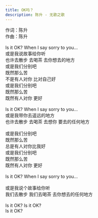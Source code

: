 ```yaml
---
title: OK吗？
description: 陈升 - 无歌之歌
---
```


作词：陈升<br />作曲：陈升<br /><br />Is it OK? When I say sorry to you...<br />或是我说故事给你听<br />也许去散步 去喝茶 去你想去的地方<br />或是我们分别吧<br />既然那么苦<br />不是有人对你 比对自己好<br />或是我们分别吧<br />既然那么苦<br />既然有人对你 更好<br /><br />Is it OK? When I say sorry to you...<br />或是我带你去遥远的地方<br />也许去散步 去喝茶 去想你 要去的任何地方<br /><br />或是我们分别吧<br />既然那么苦<br />总是有人对你比我好<br />或是我们分别吧<br />既然那么苦<br />既然有人对你 更好<br /><br />Is it OK? When I say sorry to you...<br /><br />或是我说个故事给你听<br />我们去散步 我们去喝茶 去你想去的任何地方<br /><br />Is it OK? Is it OK?<br />Is it OK?
